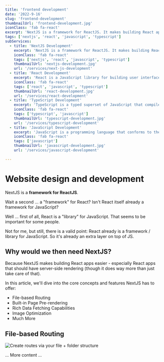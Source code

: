 ```yaml
---
title: 'frontend development'
date: '2022-9-16'
slug: 'frontend-development'
thumbnailUrl: 'frontend-development.jpg'
iconClass: 'fab fa-react'
excerpt: 'NextJS is a framework for ReactJS. It makes building React apps easier - especially React apps that should have server-side rendering (though it does way more than just take care of that).'
tags: ['nextjs', 'react', 'javascript', 'typescript']
subServices:
  - title: 'NextJS Development'
    excerpt: 'NextJS is a framework for ReactJS. It makes building React apps easier - especially React apps that should have server-side rendering (though it does way more than just take care of that).'
    iconClass: 'fab fa-react'
    tags: ['nextjs', 'react', 'javascript', 'typescript']
    thumbnailUrl: 'nextjs-development.jpg'
    url: '/services/next-js-development'
  - title: 'React Development'
    excerpt: 'React is a JavaScript library for building user interfaces. It is maintained by Facebook and a community of individual developers and companies.'
    iconClass: 'fab fa-react'
    tags: ['react', 'javascript', 'typescript']
    thumbnailUrl: 'react-development.jpg'
    url: '/services/react-development'
  - title: 'TypeScript Development'
    excerpt: 'TypeScript is a typed superset of JavaScript that compiles to plain JavaScript. It is a language for application-scale JavaScript.'
    iconClass: 'fab fa-react'
    tags: ['typescript', 'javascript']
    thumbnailUrl: 'typescript-development.jpg'
    url: '/services/typescript-development'
  - title: 'JavaScript Development'
    excerpt: 'JavaScript is a programming language that conforms to the ECMAScript specification. JavaScript is high-level, often just-in-time compiled, and multi-paradigm.'
    iconClass: 'fab fa-react'
    tags: ['javascript']
    thumbnailUrl: 'javascript-development.jpg'
    url: '/services/javascript-development'
    
---
```


# Website design and development

NextJS is a **framework for ReactJS**.

Wait a second ... a "framework" for React? Isn't React itself already a framework for JavaScript?

Well ... first of all, React is a "library" for JavaScript. That seems to be important for some people.

Not for me, but still, there is a valid point: React already is a framework / library for JavaScript. So it's already an extra layer on top of JS.

## Why would we then need NextJS?

Because NextJS makes building React apps easier - especially React apps that should have server-side rendering (though it does way more than just take care of that).

In this article, we'll dive into the core concepts and features NextJS has to offer:

- File-based Routing
- Built-in Page Pre-rendering
- Rich Data Fetching Capabilities
- Image Optimization
- Much More

## File-based Routing

![Create routes via your file + folder structure](nextjs-file-based-routing.png)

... More content ...
